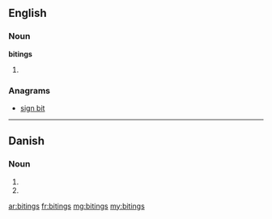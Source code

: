 ==English==

===Noun===
'''bitings'''

# {{plural of|[[biting]]}}

===Anagrams===
* [[sign bit#English|sign bit]]

----

==Danish==

===Noun===
{{infl|da|noun form|g=c}}

# {{form of|genitive singular indefinite|biting|lang=da}}
# {{form of|genitive plural indefinite|biting|lang=da}}

[[ar:bitings]]
[[fr:bitings]]
[[mg:bitings]]
[[my:bitings]]